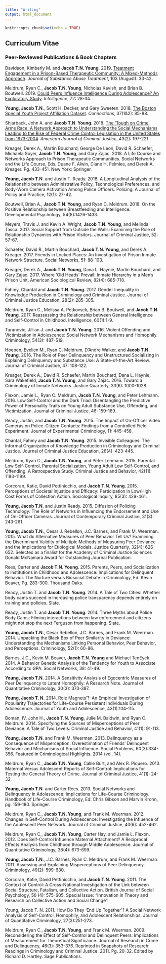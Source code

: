 ```yaml
---
title: "Writing"
output: html_document
---
```


```r
knitr::opts_chunk$set(echo = TRUE)
```

## Curriculum Vitae 

### Peer-Reviewed Publications & Book Chapters

Davidson, Kimberly M. and **Jacob T.N. Young**. 2019. [Treatment Engagement in a Prison-Based Therapeutic Community: A Mixed-Methods Approach](https://doi.org/10.1016/j.jsat.2019.05.011). *Journal of Substance Abuse Treatment*, 103 (August): 33-42.

Meldrum, Ryan C., **Jacob T.N. Young**, Nicholas Kavish, and Brian B. Boutwell. 2019. [Could Peers Influence Intelligence During Adolescence? An Exploratory Study](http://doi.org/10.1016/j.intell.2018.11.009). *Intelligence*, 72: 28-34.

**Young, Jacob T.N.**, Scott H. Decker, and Gary Sweeten. 2018. [The Boston Special Youth Project Affiliation Dataset](https://www.exeley.com/journal/connections). *Connections*, 37(1&2): 85-88.

Shjarback, John A. and **Jacob T.N. Young**. 2018. [The ‘Tough on Crime’ Arms Race: A Network Approach to Understanding the Social Mechanisms Leading to the Rise of Federal Crime Control Legislation in the United States from 1973-2004](https://link.springer.com/article/10.1007%2Fs12103-017-9395-5). *American Journal of Criminal Justice*, 43(2): 197-221.

Kreager, Derek A., Martin Bouchard, George De Leon, David R. Schaefer, Michaela Soyer, **Jacob T.N. Young**, and Gary Zajac. 2018. A Life Course and Networks Approach to Prison Therapeutic Communities. Social Networks and the Life Course, Eds. Duane F. Alwin, Diane H. Felmlee, and Derek A. Kreager. Pg. 433-451. New York: Springer.

**Young, Jacob T.N.** and Justin T. Ready. 2018. A Longitudinal Analysis of the Relationship between Administrative Policy, Technological Preferences, and Body-Worn Camera Activation Among Police Officers. Policing: A Journal of Policy and Practice, 12(1): 27-42.

Boutwell, Brian A., **Jacob T.N. Young**, and Ryan C. Meldrum. 2018. On the Positive Relationship between Breastfeeding and Intelligence. Developmental Psychology, 54(8):1426-1433.

Meyers, Travis J. and Kevin A. Wright, **Jacob T.N. Young**, and Melinda Tasca. 2017. Social Support from Outside the Walls: Examining the Role of Relationship Dynamics with Prison Visitors. Journal of Criminal Justice, 52: 57-67.

Schaefer, David R., Martin Bouchard, **Jacob T.N. Young**, and Derek A. Kreager. 2017. Friends in Locked Places: An Investigation of Prison Inmate Network Structure. Social Networks, 51: 88-103.

Kreager, Derek A., **Jacob T.N. Young**, Dana L. Haynie, Martin Bouchard, and Gary Zajac. 2017. Where ‘Old Heads’ Prevail: Inmate Hierarchy in a Men’s Prison Unit. American Sociological Review, 82(4): 685-718.

Fahmy, Chantal and **Jacob T.N. Young**. 2017. Gender Inequality in Knowledge Production in Criminology and Criminal Justice. Journal of Criminal Justice Education, 28(2): 285-305.

Meldrum, Ryan C., Melissa A. Petkovsek, Brian B. Boutwell, and **Jacob T.N. Young**. 2017. Reassessing the Relationship between General Intelligence and Self-Control in Childhood. Intelligence, 60(1):1-9.

Turanovic, Jillian J. and **Jacob T.N. Young**. 2016. Violent Offending and Victimization in Adolescence: Social Network Mechanisms and Homophily. Criminology, 54(3): 487-519.

Hoeben, Evelien M., Ryan C. Meldrum, D’Andre Walker, and **Jacob T.N. Young**. 2016. The Role of Peer Delinquency and Unstructured Socializing in Explaining Delinquency and Substance Use: A State-of-the-Art Review. Journal of Criminal Justice, 47: 108-122.

Kreager, Derek A., David R. Schaefer, Martin Bouchard, Dana L. Haynie, Sara Wakefield, **Jacob T.N. Young**, and Gary Zajac. 2016. Toward a Criminology of Inmate Networks. Justice Quarterly, 33(6): 1000-1028.

Flexon, Jamie L., Ryan C. Meldrum, **Jacob T.N. Young**, and Peter Lehmann. 2016. Low Self-Control and the Dark Triad: Disentangling the Predictive Power of Personality Traits on Young Adult Substance Use, Offending, and Victimization. Journal of Criminal Justice, 46: 159-169.

Ready, Justin, and **Jacob T.N. Young**. 2015. The Impact of On-Officer Video Cameras on Police-Citizen Contacts: Findings from a Controlled Field Experiment. Journal of Experimental Criminology, 11: 445-458.

Chantal, Fahmy and **Jacob T.N. Young**. 2015. Invisible Colleagues: The Informal Organization of Knowledge Production in Criminology and Criminal Justice. Journal of Criminal Justice Education, 26(4): 423-445.

Meldrum, Ryan C., **Jacob T.N. Young**, and Peter Lehmann. 2015. Parental Low Self-Control, Parental Socialization, Young Adult Low Self-Control, and Offending: A Retrospective Study. Criminal Justice and Behavior, 42(11): 1183-1199.

Corcoran, Katie, David Pettinicchio, and **Jacob T.N. Young**. 2015. Perceptions of Societal Injustice and Efficacy: Participation in Low/High Cost Forms of Collection Action. Sociological Inquiry, 85(3): 429-461.

**Young, Jacob T.N.** and Justin Ready. 2015. Diffusion of Policing Technology: The Role of Networks in Influencing the Endorsement and Use of On-Officer Cameras. Journal of Contemporary Criminal Justice, 31(3): 243-261.

**Young, Jacob T.N.**, Cesar J. Rebellon, J.C. Barnes, and Frank M. Weerman. 2015. What do Alternative Measures of Peer Behavior Tell Us? Examining the Discriminant Validity of Multiple Methods of Measuring Peer Deviance and the Implications for Etiological Models. Justice Quarterly, 32(4): 626-652. Selected as a finalist for the Academy of Criminal Justice Sciences Donald McNamara Award for Outstanding Journal Publication.

Rees, Carter and **Jacob T.N. Young**. 2015. Parents, Peers, and Socialization to Institutions in Childhood and Adolescence: Implications for Delinquent Behavior. The Nurture versus Biosocial Debate in Criminology, Ed. Kevin Beaver, Pg. 283-300. Thousand Oaks.

Ready, Justin T. and **Jacob T.N. Young**. 2014. A Tale of Two Cities: Whether body cams succeed in increasing police transparency depends entirely on training and policies. Slate.

Ready, Justin T. and **Jacob T.N. Young**. 2014. Three Myths about Police Body Cams: Filming interactions between law enforcement and citizens might not stop the next Ferguson from happening. Slate.

**Young, Jacob T.N.**, Cesar Rebellon, J.C. Barnes, and Frank M. Weerman. 2014. Unpacking the Black Box of Peer Similarity in Deviance: Understanding the Mechanisms Linking Personal Behavior, Peer Behavior, and Perceptions. Criminology, 52(1): 60-86.

Barnes, J.C., Kevin M. Beaver, **Jacob T.N. Young** and Michael TenEyck. 2014. A Behavior Genetic Analysis of the Tendency for Youth to Associate According to GPA. Social Networks, 38: 41-49.

**Young, Jacob T.N.** 2014. A Sensitivity Analysis of Egocentric Measures of Peer Delinquency to Latent Homophily: A Research Note. Journal of Quantitative Criminology, 30(3): 373-387.

**Young, Jacob T. N.** 2014. Role Magnets’?: An Empirical Investigation of Popularity Trajectories for Life-Course Persistent Individuals During Adolescence. Journal of Youth and Adolescence, 43(1):104-115. 

Boman, IV, John H., **Jacob T.N. Young**, Julie M. Baldwin, and Ryan C. Meldrum. 2014. Specifying the Sources of Misperceptions of Peer Deviance: A Tale of Two Levels. Criminal Justice and Behavior, 41(1): 91-113.

**Young, Jacob T.N.** and Frank M. Weerman. 2013. Delinquency as a Consequence of Misperception: Overestimation of Friends’ Delinquent Behavior and Mechanisms of Social Influence. Social Problems, 60(3):334-356. Featured in Criminological Highlights. 2014 (vol. 14).

Meldrum, Ryan C., **Jacob T.N. Young**, Callie Burt, and Alex R. Piquero. 2013. Maternal Versus Adolescent Reports of Self-Control: Implications for Testing the General Theory of Crime. Journal of Criminal Justice, 41(1): 24-32.

**Young, Jacob T.N.** and Carter Rees. 2013. Social Networks and Delinquency in Adolescence: Implications for Life-Course Criminology. Handbook of Life-Course Criminology, Ed. Chris Gibson and Marvin Krohn, pg. 159-180. Springer.

Meldrum, Ryan C., **Jacob T.N. Young**, and Frank M. Weerman. 2012. Changes in Self-Control During Adolescence: Investigating the Influence of the Adolescent Peer Network. Journal of Criminal Justice, 40(6): 452-462.

Meldrum, Ryan C., **Jacob T.N. Young**, Carter Hay, and Jamie L. Flexon. 2012. Does Self-Control Influence Maternal Attachment? A Reciprocal Effects Analysis from Childhood through Middle Adolescence. Journal of Quantitative Criminology, 38(4): 673-699.

**Young, Jacob T.N.**, J.C. Barnes, Ryan C. Meldrum, and Frank M. Weerman. 2011. Assessing and Explaining Misperceptions of Peer Delinquency. Criminology, 49(2): 599-630.

Corcoran, Katie, David Pettinicchio, and **Jacob T.N. Young**. 2011. The Context of Control: A Cross-National Investigation of the Link between Social Structure, Fatalism, and Collective Action. British Journal of Social Psychology, 50 (4): 575-605. Special Issue: “Innovation in Theory and Research on Collective Action and Social Change”.

Young, Jacob T. N. 2011. How Do They ‘End Up Together’? A Social Network Analysis of Self-Control, Homophily, and Adolescent Relationships. Journal of Quantitative Criminology, 27(3):251-273.

Meldrum, Ryan C., **Jacob T.N. Young**, and Frank M. Weerman. 2009. Reconsidering the Effect of Self-Control and Delinquent Peers: Implications of Measurement for Theoretical Significance. Journal of Research in Crime and Delinquency, 46(3): 353-376. Reprinted in Snapshots of Research: Readings in Criminology and Criminal Justice. 2011. Pg. 20-32. Edited by Richard D. Hartley. Sage Publications.
